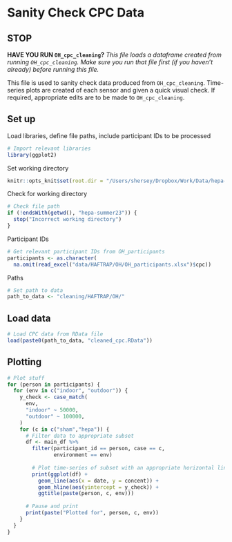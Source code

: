 # Sanity Check CPC Data

## STOP

**HAVE YOU RUN `OH_cpc_cleaning`?**
*This file loads a dataframe created from running `OH_cpc_cleaning`. Make sure you run that file first (if you haven't already) before running this file.*

This file is used to sanity check data produced from `OH_cpc_cleaning`. Time-series plots are created of each sensor and given a quick visual check. If required, appropriate edits are to be made to `OH_cpc_cleaning`.

## Set up
Load libraries, define file paths, include participant IDs to be processed
```r
# Import relevant libraries
library(ggplot2)
```

Set working directory
```r
knitr::opts_knit$set(root.dir = "/Users/shersey/Dropbox/Work/Data/hepa-summer23")
```

Check for working directory
```r
# Check file path
if (!endsWith(getwd(), "hepa-summer23")) {
  stop("Incorrect working directory")
}
```

Participant IDs
```r
# Get relevant participant IDs from OH_participants
participants <- as.character(
  na.omit(read_excel("data/HAFTRAP/OH/OH_participants.xlsx")$cpc))
```

Paths
```r
# Set path to data
path_to_data <- "cleaning/HAFTRAP/OH/"
```


## Load data
```r
# Load CPC data from RData file
load(paste0(path_to_data, "cleaned_cpc.RData"))
```

## Plotting
```r
# Plot stuff
for (person in participants) {
  for (env in c("indoor", "outdoor")) {
    y_check <- case_match(
      env,
      "indoor" ~ 50000,
      "outdoor" ~ 100000,
    )
    for (c in c("sham","hepa")) {
      # Filter data to appropriate subset
      df <- main_df %>%
        filter(participant_id == person, case == c, 
               environment == env)
      
        # Plot time-series of subset with an appropriate horizontal line
        print(ggplot(df) +
          geom_line(aes(x = date, y = concent)) +
          geom_hline(aes(yintercept = y_check)) +
          ggtitle(paste(person, c, env)))
      
      # Pause and print
      print(paste("Plotted for", person, c, env))
    }
  }
}
```

